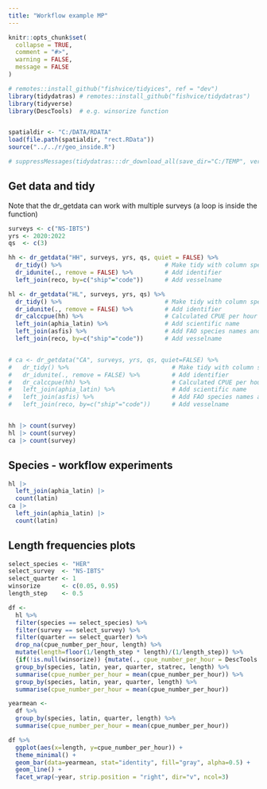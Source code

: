 ```yaml
---
title: "Workflow example MP"
---
```


```r
knitr::opts_chunk$set(
  collapse = TRUE,
  comment = "#>",
  warning = FALSE,
  message = FALSE
)
```

```r
# remotes::install_github("fishvice/tidyices", ref = "dev")
library(tidydatras) # remotes::install_github("fishvice/tidydatras")
library(tidyverse)
library(DescTools)  # e.g. winsorize function


spatialdir <- "C:/DATA/RDATA"
load(file.path(spatialdir, "rect.RData")) 
source("../../r/geo_inside.R")

# suppressMessages(tidydatras:::dr_download_all(save_dir="C:/TEMP", verbose=FALSE)) 


```

## Get data and tidy

Note that the dr_getdata can work with multiple surveys (a loop is inside the function)

```r
surveys <- c("NS-IBTS")
yrs <- 2020:2022 
qs  <- c(3)

hh <- dr_getdata("HH", surveys, yrs, qs, quiet = FALSE) %>% 
  dr_tidy() %>%                             # Make tidy with column specifications
  dr_idunite(., remove = FALSE) %>%         # Add identifier
  left_join(reco, by=c("ship"="code"))      # Add vesselname

hl <- dr_getdata("HL", surveys, yrs, qs) %>% 
  dr_tidy() %>%                             # Make tidy with column specifications
  dr_idunite(., remove = FALSE) %>%         # Add identifier
  dr_calccpue(hh) %>%                       # Calculated CPUE per hour
  left_join(aphia_latin) %>%                # Add scientific name
  left_join(asfis) %>%                      # Add FAO species names and codes
  left_join(reco, by=c("ship"="code"))      # Add vesselname


# ca <- dr_getdata("CA", surveys, yrs, qs, quiet=FALSE) %>%  
#   dr_tidy() %>%                             # Make tidy with column specifications
#   dr_idunite(., remove = FALSE) %>%         # Add identifier
#   dr_calccpue(hh) %>%                       # Calculated CPUE per hour
#   left_join(aphia_latin) %>%                # Add scientific name
#   left_join(asfis) %>%                      # Add FAO species names and codes
#   left_join(reco, by=c("ship"="code"))      # Add vesselname



```

```r
hh |> count(survey)
hl |> count(survey)
ca |> count(survey)
```


## Species - workflow experiments

```r
hl |> 
  left_join(aphia_latin) |> 
  count(latin)
ca |> 
  left_join(aphia_latin) |> 
  count(latin)
```

## Length frequencies plots

```r

select_species <- "HER"
select_survey  <- "NS-IBTS"
select_quarter <- 1
winsorize      <- c(0.05, 0.95)
length_step    <- 0.5

df <-
  hl %>% 
  filter(species == select_species) %>% 
  filter(survey == select_survey) %>% 
  filter(quarter == select_quarter) %>%
  drop_na(cpue_number_per_hour, length) %>% 
  mutate(length=floor(1/length_step * length)/(1/length_step)) %>% 
  {if(!is.null(winsorize)) {mutate(., cpue_number_per_hour = DescTools::Winsorize(cpue_number_per_hour, probs=winsorize))}} %>% 
  group_by(species, latin, year, quarter, statrec, length) %>% 
  summarise(cpue_number_per_hour = mean(cpue_number_per_hour)) %>% 
  group_by(species, latin, year, quarter, length) %>% 
  summarise(cpue_number_per_hour = mean(cpue_number_per_hour)) 

yearmean <-
  df %>% 
  group_by(species, latin, quarter, length) %>% 
  summarise(cpue_number_per_hour = mean(cpue_number_per_hour)) 

df %>% 
  ggplot(aes(x=length, y=cpue_number_per_hour)) +
  theme_minimal() +
  geom_bar(data=yearmean, stat="identity", fill="gray", alpha=0.5) +
  geom_line() +
  facet_wrap(~year, strip.position = "right", dir="v", ncol=3)


```

